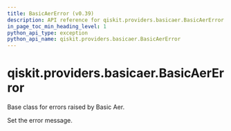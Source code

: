 ```yaml
---
title: BasicAerError (v0.39)
description: API reference for qiskit.providers.basicaer.BasicAerError in qiskit v0.39
in_page_toc_min_heading_level: 1
python_api_type: exception
python_api_name: qiskit.providers.basicaer.BasicAerError
---
```


<span id="qiskit-providers-basicaer-basicaererror" />

# qiskit.providers.basicaer.BasicAerError

<Class id="qiskit.providers.basicaer.BasicAerError" isDedicatedPage={true} github="https://github.com/qiskit/qiskit/tree/stable/0.22/qiskit/providers/basicaer/exceptions.py" signature="BasicAerError(*message)" modifiers="exception">
  Base class for errors raised by Basic Aer.

  Set the error message.
</Class>

